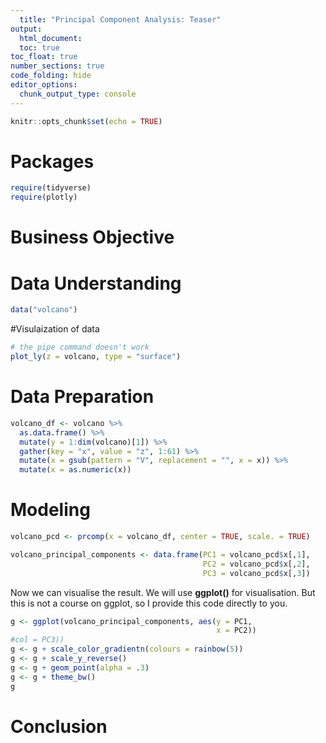 ```yaml
---
  title: "Principal Component Analysis: Teaser"
output: 
  html_document:
  toc: true
toc_float: true
number_sections: true
code_folding: hide
editor_options: 
  chunk_output_type: console
---
```

  
  ```r
knitr::opts_chunk$set(echo = TRUE)
```

# Packages

```r
require(tidyverse)
require(plotly)

```

# Business Objective


# Data Understanding


```r
data("volcano")


```

#Visulaization of data 

```r
# the pipe command doesn't work
plot_ly(z = volcano, type = "surface")

```

# Data Preparation


```r
volcano_df <- volcano %>% 
  as.data.frame() %>% 
  mutate(y = 1:dim(volcano)[1]) %>% 
  gather(key = "x", value = "z", 1:61) %>% 
  mutate(x = gsub(pattern = "V", replacement = "", x = x)) %>% 
  mutate(x = as.numeric(x))


```

# Modeling

```r
volcano_pcd <- prcomp(x = volcano_df, center = TRUE, scale. = TRUE)

```

```r
volcano_principal_components <- data.frame(PC1 = volcano_pcd$x[,1],
                                           PC2 = volcano_pcd$x[,2],
                                           PC3 = volcano_pcd$x[,3])
```

Now we can visualise the result. We will use **ggplot()** for visualisation. But this is not a course on ggplot, so I provide this code directly to you.

```r
g <- ggplot(volcano_principal_components, aes(y = PC1, 
                                              x = PC2))
#col = PC3))
g <- g + scale_color_gradientn(colours = rainbow(5))
g <- g + scale_y_reverse()
g <- g + geom_point(alpha = .3)
g <- g + theme_bw()
g
```


# Conclusion

